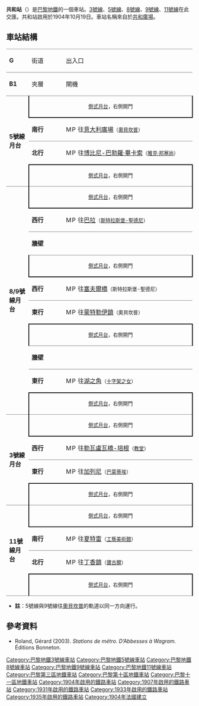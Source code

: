 {{expand|time=2016-02-25T03:45:30+00:00}}
{{refimprove|time=2016-02-25T03:45:30+00:00}}
{{Infobox station
| name                = 共和站
| symbol_location     = paris
| symbol              = m
| symbol2             = 
| type                = [[巴黎地鐵|巴黎地鐵]]車站
| image               = [[File:Metro_Paris_-_Ligne_11_-_station_Republique.jpg|275px]]
| alt                 = 
| caption             = 
| other_name          = 
| address             = 2, 10, 12, 13, 14, 15, pl. de la République<br>1, rue du Faubourg du Temple<br>1, rue René Boulanger<br>2, 9, boul. Saint-Martin<br>Sq. de la Fontaine<br>1, boul. Voltaire<br />[[巴黎三區|巴黎三區]]
| borough             = [[法蘭西島|法蘭西島]]
| country             = 法國
| iso_region          = FR_scale:2000
| coordinates_display = title
| coordinates_format  = dms
| latd  = 48.867503| latm  = | lats  = | latNS  = 
| longd = 2.363811| longm = | longs = | longEW = 
| coordinates         = 
| owned               = [[RATP|RATP]]
| operator            = [[RATP|RATP]]
| line                = 
| disabled            = 
| zone                = 1
| opened              = {{Start-date|1904年10月19日}}
| closed              = <!-- {{End date|YYYY|MM|DD|df=y}} -->
| services            = 
}}
'''共和站'''（{{lang-fr|République}}）是[[巴黎地鐵|巴黎地鐵]]的一個車站。[[巴黎地鐵3號線|3號線]]、[[巴黎地鐵5號線|5號線]]、[[巴黎地鐵8號線|8號線]]、[[巴黎地鐵9號線|9號線]]、[[巴黎地鐵11號線|11號線]]在此交匯。共和站啟用於1904年10月19日。車站名稱來自於[[共和国广场_(巴黎)|共和廣場]]。
== 車站結構 ==
{| border=0 cellspacing=0 cellpadding=3
|style="border-top:solid 1px gray;" width=50 valign=top|'''G'''
|style="border-top:solid 1px gray;" width=100 valign=top|街道
|style="border-top:solid 1px gray;" width=450 valign=top|出入口
|-
|style="border-top:solid 1px gray;" width=50 valign=top|'''B1'''
|style="border-top:solid 1px gray;" width=100 valign=top|夾層
|style="border-top:solid 1px gray;" width=450 valign=top|閘機
|-
|style="border-top:solid 1px gray;border-bottom:solid 1px gray;" width=50 rowspan=4 valign=top|'''5號線月台'''
|style="border-top:solid 1px gray;border-right:solid 2px black;border-left:solid 2px black;border-bottom:solid 2px black;" colspan=2|<center><small>[[側式月台|側式月台]]，右側開門</small></center>
|-
|style="border-bottom:solid 1px gray;" width=100|'''南行'''
|style="border-bottom:solid 1px gray;" width=390|{{arrow|L}} [[File:Metro-M.svg|16x16px]][[File:Paris_m_5_jms.svg|16x16px]]往[[意大利廣場站_(巴黎地鐵)|意大利廣場]]<small>（[[奧貝坎普站|奧貝坎普]]）</small>
|-
|'''北行'''
|{{arrow|R}} [[File:Metro-M.svg|16x16px]][[File:Paris_m_5_jms.svg|16x16px]]往[[博比尼-巴勃羅·畢卡索站|博比尼-巴勃羅·畢卡索]]<small>（[[雅克·邦塞尚站|雅克·邦塞尚]]）</small>
|-
|style="border-top:solid 2px black;border-right:solid 2px black;border-left:solid 2px black;border-bottom:solid 1px gray;" colspan=2|<center><small>[[側式月台|側式月台]]，右側開門</small></center>
|-
|style="border-bottom:solid 1px gray;" width=50 rowspan=10 valign=top|'''8/9號線月台'''
|style="border-top:solid 0px gray;border-right:solid 2px black;border-left:solid 2px black;border-bottom:solid 2px black;" colspan=2|<center><small>[[側式月台|側式月台]]，右側開門</small></center>
|-
|style="border-bottom:solid 1px gray;" width=100|'''西行'''
|style="border-bottom:solid 1px gray;" width=390|{{arrow|L}} [[File:Metro-M.svg|16x16px]][[File:Paris_m_8_jms.svg|16x16px]]往[[巴拉站|巴拉]]<small>（[[斯特拉斯堡-聖德尼站|斯特拉斯堡-聖德尼]]）</small>
|-bgcolor="grey"
|style="border-bottom:solid 1px gray;border-top:solid 1px gray;" colspan=2|'''牆壁'''
|-
|style="border-top:solid 1px gray;border-right:solid 2px black;border-left:solid 2px black;border-bottom:solid 2px black;" colspan=2|<center><small>[[側式月台|側式月台]]，右側開門</small></center>
|-
|style="border-bottom:solid 1px gray;"|'''西行'''
|style="border-bottom:solid 1px gray;"|{{arrow|L}} [[File:Metro-M.svg|16x16px]][[File:Paris_m_9_jms.svg|16x16px]]往[[塞夫爾橋站|塞夫爾橋]]<small>（斯特拉斯堡-聖德尼）</small>
|-
|'''東行'''
|{{arrow|R}} [[File:Metro-M.svg|16x16px]][[File:Paris_m_9_jms.svg|16x16px]]往[[蒙特勒伊鎮站|蒙特勒伊鎮]]<small>（奧貝坎普）</small>
|-
|style="border-top:solid 2px black;border-right:solid 2px black;border-left:solid 2px black;border-bottom:solid 1px gray;" colspan=2|<center><small>[[側式月台|側式月台]]，右側開門</small></center>
|-bgcolor="grey"
|style="border-bottom:solid 1px gray;border-top:solid 1px gray;" colspan=2|'''牆壁'''
|-
|'''東行'''
|{{arrow|R}} [[File:Metro-M.svg|16x16px]][[File:Paris_m_8_jms.svg|16x16px]]往[[湖之角站|湖之角]]<small>（[[十字架之女站|十字架之女]]）</small>
|-
|style="border-top:solid 2px black;border-right:solid 2px black;border-left:solid 2px black;border-bottom:solid 1px gray;" colspan=2|<center><small>[[側式月台|側式月台]]，右側開門</small></center>
|-
|style="border-bottom:solid 1px gray;" width=50 rowspan=4 valign=top|'''3號線月台'''
|style="border-top:solid 0px gray;border-right:solid 2px black;border-left:solid 2px black;border-bottom:solid 2px black;" colspan=2|<center><small>[[側式月台|側式月台]]，右側開門</small></center>
|-
|style="border-bottom:solid 1px gray;" width=100|'''西行'''
|style="border-bottom:solid 1px gray;" width=390|{{arrow|L}} [[File:Metro-M.svg|16x16px]][[File:Paris_m_3_jms.svg|16x16px]]往[[勒瓦盧瓦橋-培根站|勒瓦盧瓦橋-培根]]<small>（[[教堂站_(巴黎地鐵)|教堂]]）</small>
|-
|'''東行'''
|{{arrow|R}} [[File:Metro-M.svg|16x16px]][[File:Paris_m_3_jms.svg|16x16px]]往[[加列尼站|加列尼]]<small>（[[巴蒙蒂埃站|巴蒙蒂埃]]）</small>
|-
|style="border-top:solid 2px black;border-right:solid 2px black;border-left:solid 2px black;border-bottom:solid 1px gray;" colspan=2|<center><small>[[側式月台|側式月台]]，右側開門</small></center>
|-
|style="border-bottom:solid 1px gray;" width=50 rowspan=4 valign=top|'''11號線月台'''
|style="border-top:solid 0px gray;border-right:solid 2px black;border-left:solid 2px black;border-bottom:solid 2px black;" colspan=2|<center><small>[[側式月台|側式月台]]，右側開門</small></center>
|-
|style="border-bottom:solid 1px gray;" width=100|'''南行'''
|style="border-bottom:solid 1px gray;" width=390|{{arrow|L}} [[File:Metro-M.svg|16x16px]][[File:Paris_Metro_11.svg|16x16px]]往[[夏特雷站|夏特雷]]<small>（[[工藝美術館站|工藝美術館]]）</small>
|-
|'''北行'''
|{{arrow|R}}  [[File:Metro-M.svg|16x16px]][[File:Paris_Metro_11.svg|16x16px]]往[[丁香鎮站|丁香鎮]]<small>（[[龔古爾站|龔古爾]]）</small>
|-
|style="border-top:solid 2px black;border-right:solid 2px black;border-left:solid 2px black;border-bottom:solid 1px gray;" colspan=2|<center><small>[[側式月台|側式月台]]，右側開門</small></center>
|}
*'''註'''：5號線與9號線往[[奧貝坎普站|奧貝坎普]]的軌道以同一方向運行。

==參考資料==
*Roland, Gérard (2003). ''<nowiki>Stations de métro. D’Abbesses à Wagram.</nowiki>'' Éditions Bonneton.
{{邻站}}
{{巴黎地鐵3號線}}
{{巴黎地鐵5號線}}
{{巴黎地鐵8號線}}
{{巴黎地鐵9號線}}
{{巴黎地鐵11號線}}

{{DEFAULTSORT:République}}
[[Category:巴黎地鐵3號線車站|Category:巴黎地鐵3號線車站]]
[[Category:巴黎地鐵5號線車站|Category:巴黎地鐵5號線車站]]
[[Category:巴黎地鐵8號線車站|Category:巴黎地鐵8號線車站]]
[[Category:巴黎地鐵9號線車站|Category:巴黎地鐵9號線車站]]
[[Category:巴黎地鐵11號線車站|Category:巴黎地鐵11號線車站]]
[[Category:巴黎第三區地鐵車站|Category:巴黎第三區地鐵車站]]
[[Category:巴黎第十區地鐵車站|Category:巴黎第十區地鐵車站]]
[[Category:巴黎十一區地鐵車站|Category:巴黎十一區地鐵車站]]
[[Category:1904年啟用的鐵路車站|Category:1904年啟用的鐵路車站]]
[[Category:1907年啟用的鐵路車站|Category:1907年啟用的鐵路車站]]
[[Category:1931年啟用的鐵路車站|Category:1931年啟用的鐵路車站]]
[[Category:1933年啟用的鐵路車站|Category:1933年啟用的鐵路車站]]
[[Category:1935年啟用的鐵路車站|Category:1935年啟用的鐵路車站]]
[[Category:1904年法國建立|Category:1904年法國建立]]